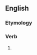 ==English==

===Etymology===
{{suffix|en|enforce|eth|nocat=1}}

===Verb===
{{head|en|verb form}}

# {{en-archaic third-person singular of|enforce}}